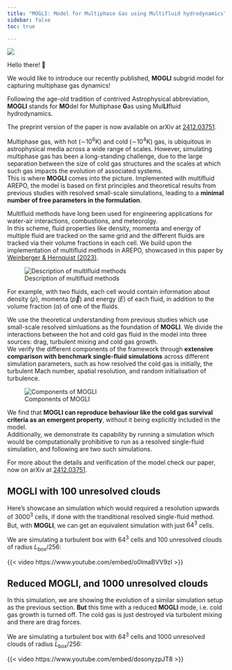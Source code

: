 ```yaml
---
title: "MOGLI: Model for Multiphase Gas using Multifluid hydrodynamics"
sidebar: false
toc: true

---
```

::: {.column-margin}
![](../images/MOGLI_logo.png) 
:::

Hello there! 👋

We would like to introduce our recently published, **MOGLI** subgrid model for capturing multiphase gas dynamics!

Following the age-old tradition of contrived Astrophysical abbreviation, **MOGLI** stands for **MO**del for Multiphase **G**as using Mul**LI**fluid hydrodynamics.

::: {.column-margin}
The preprint version of the paper is now available on arXiv at [2412.03751](https://arxiv.org/abs/2412.03751).
:::

Multiphase gas, with hot (∼$10^6$K) and cold (∼$10^4$K) gas, is ubiquitous in astrophysical media across a wide range of scales. However, simulating multiphase gas has been a long-standing challenge, due to the large separation between the size of cold gas structures and the scales at which such gas impacts the evolution of associated systems.    
This is where **MOGLI** comes into the picture. Implemented with multifluid AREPO, the model is based on first principles and theoretical results from previous studies with resolved small-scale simulations, leading to a **minimal number of free parameters in the formulation**.

Multifluid methods have long been used for engineering applications for water-air interactions, combustions, and meteorolgy.    
In this scheme, fluid properties like density, momenta and energy of multiple fluid are tracked on the same grid and the different fluids are tracked via their volume fractions in each cell. We build upon the implementation of multifluid methods in AREPO, showcased in this paper by [Weinberger & Hernquist (2023)](https://dx.doi.org/10.1093/mnras/stac3708).

::: {layout="[-5,15,-5]"}
![Description of multifluid methods](../images/MOGLI_multifluid.png) 
:::
::: {.column-margin}
For example, with two fluids, each cell would contain information about density $(\rho)$, momenta $(\vec{p})$ and energy $(E)$ of each fluid, in addition to the volume fraction $(\alpha)$ of one of the fluids.
:::

We use the theoretical understanding from previous studies which use small-scale resolved simluations as the foundation of **MOGLI**. We divide the interactions between the hot and cold gas fluid in the model into three sources: drag, turbulent mixing and cold gas growth.    
We verify the different components of the framework through **extensive comparison with benchmark single-fluid simulations** across different simulation parameters, such as how resolved the cold gas is initially, the turbulent Mach number, spatial resolution, and random initialisation of turbulence. 

::: {layout="[-5,15,-5]"}
![Components of MOGLI](../images/MOGLI_comp.gif) 
:::

We find that **MOGLI can reproduce behaviour like the cold gas survival criteria as an emergent property**, without it being explicitly included in the model.    
Additionally, we demonstrate its capability by running a simulation which would be computationally prohibitive to run as a resolved single-fluid simulation, and following are two such simulations. 

For more about the details and verification of the model check our paper, now on arXiv at [2412.03751](https://arxiv.org/abs/2412.03751).

## **MOGLI** with 100 unresolved clouds

Here's showcase an simulation which would required a resolution upwards of $3000^3$ cells, if done with the tranditional resolved single-fluid method.   
But, with **MOGLI**, we can get an equivalent simulation with just $64^3$ cells. 

We are simulating a turbulent box with $64^3$ cells and 100 unresolved clouds of radius $L_\mathrm{box}/256$:

{{< video https://www.youtube.com/embed/o0lmaBVV9zI >}}

## Reduced **MOGLI**, and 1000 unresolved clouds

In this simulation, we are showing the evolution of a similar simulation setup as the previous section. **But** this time with a reduced **MOGLI** mode, i.e. cold gas growth is turned off. The cold gas is just destroyed via turbulent mixing and there are drag forces. 

We are simulating a turbulent box with $64^3$ cells and 1000 unresolved clouds of radius $L_\mathrm{box}/256$:

{{< video https://www.youtube.com/embed/dosonyzpJT8 >}}

<!-- ## About the name and logo
::: {.column-margin}
![](../images/MOGLI_logo.png) 
:::

**MOGLI** is a reference to the main character, named Mowgli, of the widely popular book "Jungle Book" by Rudyard Kipling.

The logo has multiple references to both the book and the multiphase gas:

- The fire was a key part of the finale of -->